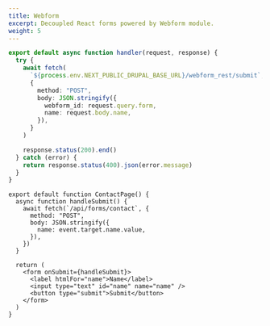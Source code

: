 ```yaml
---
title: Webform
excerpt: Decoupled React forms powered by Webform module.
weight: 5
---
```


```ts title=pages/api/forms/[form].ts
export default async function handler(request, response) {
  try {
    await fetch(
      `${process.env.NEXT_PUBLIC_DRUPAL_BASE_URL}/webform_rest/submit`,
      {
        method: "POST",
        body: JSON.stringify({
          webform_id: request.query.form,
          name: request.body.name,
        }),
      }
    )

    response.status(200).end()
  } catch (error) {
    return response.status(400).json(error.message)
  }
}
```

```tsx title=pages/contact.tsx
export default function ContactPage() {
  async function handleSubmit() {
    await fetch(`/api/forms/contact`, {
      method: "POST",
      body: JSON.stringify({
        name: event.target.name.value,
      }),
    })
  }

  return (
    <form onSubmit={handleSubmit}>
      <label htmlFor="name">Name</label>
      <input type="text" id="name" name="name" />
      <button type="submit">Submit</button>
    </form>
  )
}
```
